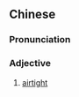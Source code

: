 {{also|気密}}
==Chinese==
{{zh-forms|s=气密}}

===Pronunciation===
{{zh-pron
|m=qìmì
|cat=a
}}

===Adjective===
{{zh-adj}}

# [[airtight]]